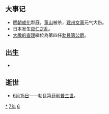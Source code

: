 {{yearTOC|1467|明'''[[成化|成化]]三年'''；越南'''[[光順|光順]]八年'''；日本'''[[文正|文正]]二年'''，'''[[應仁|應仁]]元年'''}}

== 大事记 ==
* [[明朝|明朝]][[成化|成化]]犁庭，[[董山|董山]]被杀，[[建州女真|建州女真]]元气大伤。
* 日本发生[[应仁之乱|应仁之乱]]。
* [[大膽的查理|大膽的查理]]繼位為第四任[[勃艮第公爵|勃艮第公爵]]。

== 出生 ==
*

== 逝世 ==
{{Wikisource year mention}}
* [[6月15日|6月15日]]——勃艮第[[菲利普三世_(勃艮第)|菲利普三世]]。

[[Category:1467年|*]]
[[Category:1460年代|7年]]
[[Category:15世纪各年|6]]